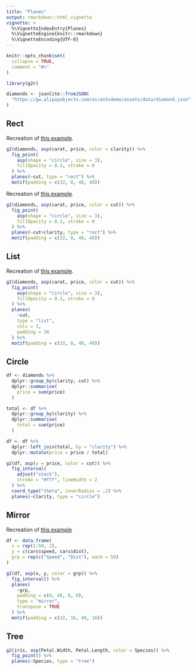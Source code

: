 ```yaml
---
title: "Planes"
output: rmarkdown::html_vignette
vignette: >
  %\VignetteIndexEntry{Planes}
  %\VignetteEngine{knitr::rmarkdown}
  %\VignetteEncoding{UTF-8}
---
```


```r
knitr::opts_chunk$set(
  collapse = TRUE,
  comment = "#>"
)

library(g2r)
```

```r
diamonds <- jsonlite::fromJSON(
  "https://gw.alipayobjects.com/os/antvdemo/assets/data/diamond.json"
)
```

## Rect

Recreation of [this example](https://g2.antv.vision/en/examples/facet/facet#column).

```r
g2(diamonds, asp(carat, price, color = clarity)) %>% 
  fig_point(
    asp(shape = "circle", size = 3),
    fillOpacity = 0.3, stroke = 0
  ) %>% 
  planes(~cut, type = "rect") %>% 
  motif(padding = c(32, 8, 48, 48))
```

Recreation of [this example](https://g2.antv.vision/en/examples/facet/facet#rect).

```r
g2(diamonds, asp(carat, price, color = cut)) %>% 
  fig_point(
    asp(shape = "circle", size = 3),
    fillOpacity = 0.3, stroke = 0
  ) %>% 
  planes(~cut+clarity, type = "rect") %>% 
  motif(padding = c(32, 8, 48, 48))
```

## List

Recreation of [this example](https://g2.antv.vision/en/examples/facet/facet#list).

```r
g2(diamonds, asp(carat, price, color = cut)) %>% 
  fig_point(
    asp(shape = "circle", size = 3),
    fillOpacity = 0.3, stroke = 0
  ) %>% 
  planes(
    ~cut, 
    type = "list",
    cols = 3,
    padding = 30
  ) %>% 
  motif(padding = c(32, 8, 48, 48))
```

## Circle

```r
df <- diamonds %>% 
  dplyr::group_by(clarity, cut) %>% 
  dplyr::summarise(
    price = sum(price)
  )

total <- df %>% 
  dplyr::group_by(clarity) %>% 
  dplyr::summarise(
    total = sum(price)
  )

df <- df %>% 
  dplyr::left_join(total, by = "clarity") %>% 
  dplyr::mutate(price = price / total)

g2(df, asp(y = price, color = cut)) %>% 
  fig_interval(
    adjust("stack"),
    stroke = "#fff", lineWidth = 2
  ) %>% 
  coord_type("theta", innerRadius = .2) %>% 
  planes(~clarity, type = "circle")
```

## Mirror

Recreation of [this example](https://g2.antv.vision/en/examples/facet/facet#mirror-transpose)

```r
df <- data.frame(
  x = rep(1:50, 2),
  y = c(cars$speed, cars$dist),
  grp = rep(c("Speed", "Dist"), each = 50)
)

g2(df, asp(x, y, color = grp)) %>% 
  fig_interval() %>% 
  planes(
    ~grp, 
    padding = c(0, 48, 0, 0),
    type = "mirror", 
    transpose = TRUE
  ) %>% 
  motif(padding = c(32, 16, 48, 16))
```

## Tree

```r
g2(iris, asp(Petal.Width, Petal.Length, color = Species)) %>% 
  fig_point() %>% 
  planes(~Species, type = "tree")
```
